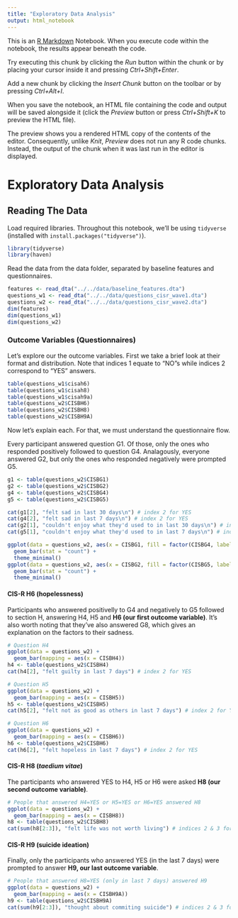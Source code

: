 ```yaml
---
title: "Exploratory Data Analysis"
output: html_notebook
---
```


This is an [R Markdown](http://rmarkdown.rstudio.com) Notebook. When you execute code within the notebook, the results appear beneath the code.

Try executing this chunk by clicking the *Run* button within the chunk or by placing your cursor inside it and pressing *Ctrl+Shift+Enter*.

Add a new chunk by clicking the *Insert Chunk* button on the toolbar or by pressing *Ctrl+Alt+I*.

When you save the notebook, an HTML file containing the code and output will be saved alongside it (click the *Preview* button or press *Ctrl+Shift+K* to preview the HTML file).

The preview shows you a rendered HTML copy of the contents of the editor. Consequently, unlike *Knit*, *Preview* does not run any R code chunks. Instead, the output of the chunk when it was last run in the editor is displayed.

# Exploratory Data Analysis

## Reading The Data

Load required libraries. Throughout this notebook, we'll be using `tidyverse` (installed with `install.packages("tidyverse")`).

```r
library(tidyverse)
library(haven)
```

Read the data from the data folder, separated by baseline features and questionnaires.

```r
features <- read_dta("../../data/baseline_features.dta")
questions_w1 <- read_dta("../../data/questions_cisr_wave1.dta")
questions_w2 <- read_dta("../../data/questions_cisr_wave2.dta")
dim(features)
dim(questions_w1)
dim(questions_w2)
```

### Outcome Variables (Questionnaires)

Let's explore our the outcome variables. First we take a brief look at their format and distribution. Note that indices 1 equate to "NO"s while indices 2 correspond to "YES" answers.

```r
table(questions_w1$cisah6)
table(questions_w1$cisah8)
table(questions_w1$cisah9a)
table(questions_w2$CISBH6)
table(questions_w2$CISBH8)
table(questions_w2$CISBH9A)
```

Now let's explain each. For that, we must understand the questionnaire flow.

Every participant answered question G1. Of those, only the ones who responded positively followed to question G4. Analagously, everyone answered G2, but only the ones who responded negatively were prompted G5.


```r
g1 <- table(questions_w2$CISBG1)
g2 <- table(questions_w2$CISBG2)
g4 <- table(questions_w2$CISBG4)
g5 <- table(questions_w2$CISBG5)

cat(g1[2], "felt sad in last 30 days\n") # index 2 for YES
cat(g4[2], "felt sad in last 7 days\n") # index 2 for YES
cat(g2[1], "couldn't enjoy what they'd used to in last 30 days\n") # index 1 for NO
cat(g5[1], "couldn't enjoy what they'd used to in last 7 days\n") # index 1 for NO

ggplot(data = questions_w2, aes(x = CISBG1, fill = factor(CISBG4, labels = c("yes", "no")))) +
  geom_bar(stat = "count") +
  theme_minimal()
ggplot(data = questions_w2, aes(x = CISBG2, fill = factor(CISBG5, labels = c("yes", "no")))) +
  geom_bar(stat = "count") +
  theme_minimal()
```

#### CIS-R H6 (hopelessness)

Participants who answered positivelly to G4 and negatively to G5 followed to section H, answering H4, H5 and **H6 (our first outcome variable)**. It's also worth noting that they've also answered G8, which gives an explanation on the factors to their sadness.

```r
# Question H4
ggplot(data = questions_w2) +
  geom_bar(mapping = aes(x = CISBH4))
h4 <- table(questions_w2$CISBH4)
cat(h4[2], "felt guilty in last 7 days") # index 2 for YES

# Question H5
ggplot(data = questions_w2) +
  geom_bar(mapping = aes(x = CISBH5))
h5 <- table(questions_w2$CISBH5)
cat(h5[2], "felt not as good as others in last 7 days") # index 2 for YES

# Question H6
ggplot(data = questions_w2) +
  geom_bar(mapping = aes(x = CISBH6))
h6 <- table(questions_w2$CISBH6)
cat(h6[2], "felt hopeless in last 7 days") # index 2 for YES
```

#### CIS-R H8 (*taedium vitae*)

The participants who answered YES to H4, H5 or H6 were asked **H8 (our second outcome variable)**.

```r
# People that answered H4=YES or H5=YES or H6=YES answered H8
ggplot(data = questions_w2) +
  geom_bar(mapping = aes(x = CISBH8))
h8 <- table(questions_w2$CISBH8)
cat(sum(h8[2:3]), "felt life was not worth living") # indices 2 & 3 for YES & YES*
```

#### CIS-R H9 (suicide ideation)

Finally, only the participants who answered YES (in the last 7 days) were prompted to answer **H9, our last outcome variable**.

```r
# People that answered H8=YES (only in last 7 days) answered H9
ggplot(data = questions_w2) +
  geom_bar(mapping = aes(x = CISBH9A))
h9 <- table(questions_w2$CISBH9A)
cat(sum(h9[2:3]), "thought about commiting suicide") # indices 2 & 3 for YES & YES*
```

